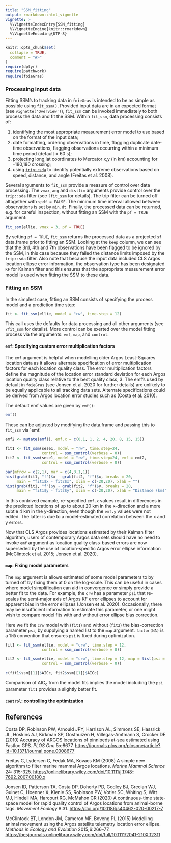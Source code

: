 ```yaml
---
title: "SSM_fitting"
output: rmarkdown::html_vignette
vignette: >
  %\VignetteIndexEntry{SSM_fitting}
  %\VignetteEngine{knitr::rmarkdown}
  %\VignetteEncoding{UTF-8}
---
```


```r
knitr::opts_chunk$set(
  collapse = TRUE,
  comment = "#>"
)
require(dplyr)
require(patchwork)
require(foieGras)
```

### Processing input data
Fitting SSM's to tracking data in `foieGras` is intended to be as simple as possible using `fit_ssm()`. Provided input data are in an expected format (see `vignette('Overview')`), `fit_ssm` can be invoked immediately to both process the data and fit the SSM. Within `fit_ssm`, data processing consists of:  

1. identifying the most appropriate measurement error model to use based on the format of the input data;  
2. date formatting, ordering observations in time, flagging duplicate date-time observations, flagging observations occurring within a minimum time period (default = 60 s);  
3. projecting long,lat coordinates to Mercator x,y (in km) accounting for -180,180 crossing;  
4. using [`trip::sda`](https://CRAN.R-project.org/package=trip) to identify potentially extreme observations based on speed, distance, and angle (Freitas et al. 2008).  

Several arguments to `fit_ssm` provide a measure of control over data processing. The `vmax`, `ang` and `distlim` arguments provide control over the `trip::sda` filter (see `?fit_ssm` for details). The trip filter can be turned off altogether with `spdf = FALSE`. The minimum time interval allowed between observations is set by `min.dt`. Finally, the processed data can be returned, e.g. for careful inspection, without fitting an SSM with the `pf = TRUE` argument:
```r
fit_ssm(ellie, vmax = 3, pf = TRUE)
```
By setting `pf = TRUE`, `fit_ssm` returns the processed data as a projected `sf` data.frame prior to fitting an SSM. Looking at the `keep` column, we can see that the 3rd, 4th and 7th observations have been flagged to be ignored by the SSM, in this case because they failed the distance limits imposed by the `trip::sda` filter. Also note that because the input data included CLS Argos location ellipse error information, the observation type has been designated `KF` for Kalman filter and this ensures that the appropriate measurement error model is used when fitting the SSM to these data.

### Fitting an SSM
In the simplest case, fitting an SSM consists of specifying the process model and a prediction time step:
```r
fit <- fit_ssm(ellie, model = "rw", time.step = 12)
```

This call uses the defaults for data processing and all other arguments (see `?fit_ssm` for details). More control can be exerted over the model fitting process via the arguments: `emf`, `map`, and `control`. 

#### `emf`: Specifying custom error multiplication factors 
The `emf` argument is helpful when modelling older Argos Least-Squares location data as it allows alternate specification of error multiplication factors for each location quality class. The error multiplication factors define the magnitude of the location error standard deviation for each Argos location quality class relative to the best quality class, 3. The emf's used by default in `foieGras` (see Jonsen et al. 2020 for further details) are unlikely to be equally applicable to all tracking data sets. Alternate specifications could be derived from Argos location error studies such as (Costa et al. 2010). 

The default emf values are given by `emf()`:
```r
emf()
```
These can be adjusted by modifying the data.frame and passing this to `fit_ssm` via `emf.
```r
emf2 <- mutate(emf(), emf.x = c(0.1, 1, 2, 4, 20, 8, 15, 15))

fit1 <- fit_ssm(sese1, model = "rw", time.step=24, 
                control = ssm_control(verbose = 0))
fit2 <- fit_ssm(sese1, model = "rw", time.step=24, emf = emf2, 
                control = ssm_control(verbose = 0))

par(mfrow = c(2,1), mar = c(4,3,1,1))
hist(grab(fit1, "f")$x - grab(fit2, "f")$x, breaks = 20, 
     main = "fit1$x - fit2$x", xlim = c(-20,20), xlab = "")
hist(grab(fit1, "f")$y - grab(fit2, "f")$y, breaks = 20, 
     main = "fit1$y - fit2$y", xlim = c(-20,20), xlab = "Distance (km)")
```
In this contrived example, re-specified `emf.x` values result in differences in the predicted locations of up to about 20 km in the x-direction and a more subtle 4 km in the y-direction, even though the `emf.y` values were not edited. The latter is due to a model-estimated correlation between the x and y errors.

Now that CLS Argos provides locations estimated by their Kalman filter algorithm, users of contemporary Argos data sets should have no need to invoke `emf` argument as location quality class-based errors are now superseded by the use of location-specific Argos error ellipse information (McClintock et al. 2015; Jonsen et al. 2020).

#### `map`: Fixing model parameters
The `map` argument is allows estimated of some model parameters to by turned off by fixing them at 0 on the log-scale. This can be useful in cases where model simplification can aid in convergence or simply provide a better fit to the data. For example, the `crw` has a parameter `psi` that re-scales the semi-major axis of Argos KF error ellipses to account for apparent bias in the error ellipses (Jonsen et al. 2020). Occasionally, there may be insufficient information to estimate this parameter, or one might wish to compare model fits with and without error ellipse bias correction.

Here we fit the `crw` model with (`fit1`) and without (`fit2`) the bias-correction parameter `psi`, by supplying a named list to the `map` argument. `factor(NA)` is a `TMB` convention that ensures `psi` is fixed during optimization.
```r
fit1 <- fit_ssm(ellie, model = "crw", time.step = 12,
                control = ssm_control(verbose = 0))

fit2 <- fit_ssm(ellie, model = "crw", time.step = 12, map = list(psi = factor(NA)),
                control = ssm_control(verbose = 0))

c(fit1$ssm[[1]]$AICc, fit2$ssm[[1]]$AICc)
```
Comparison of AIC~c~ from the model fits implies the model including the `psi` parameter `fit1` provides a slightly better fit.

#### `control`: controlling the optimization



## References

Costa DP, Robinson PW, Arnould JPY, Harrison AL, Simmons SE, Hassrick JL, Hoskins AJ, Kirkman SP, Oosthuizen H, Villegas-Amtmann S, Crocker DE (2010) Accuracy of ARGOS locations of pinnipeds at-sea estimated using Fastloc GPS. _PLOS One_ 5:e8677. [https://journals.plos.org/plosone/article?id=10.1371/journal.pone.0008677](https://journals.plos.org/plosone/article?id=10.1371/journal.pone.0008677)

Freitas C, Lydersen C, Fedak MA, Kovacs KM (2008) A simple new algorithm to filter marine mammal Argos locations. _Marine Mammal Science_ 24: 315-325. [https://onlinelibrary.wiley.com/doi/10.1111/j.1748-7692.2007.00180.x](https://onlinelibrary.wiley.com/doi/10.1111/j.1748-7692.2007.00180.x)

Jonsen ID, Patterson TA, Costa DP, Doherty PD, Godley BJ, Grecian WJ, Guinet C, Hoenner X, Kienle SS, Robinson PW, Votier SC, Whiting S, Witt MJ, Hindell MA, Harcourt RG, McMahon CR (2020) A continuous-time state-space model for rapid quality control of Argos locations from animal-borne tags. _Movement Ecology_ 8:31. [https://doi.org/10.1186/s40462-020-00217-7](https://doi.org/10.1186/s40462-020-00217-7)

McClintock BT, London JM, Cameron MF, Boveng PL (2015) Modelling animal movement using the Argos satellite telemetry location error ellipse. _Methods in Ecology and Evolution_ 2015;6:266–77. [https://besjournals.onlinelibrary.wiley.com/doi/full/10.1111/2041-210X.12311](https://besjournals.onlinelibrary.wiley.com/doi/full/10.1111/2041-210X.12311)
